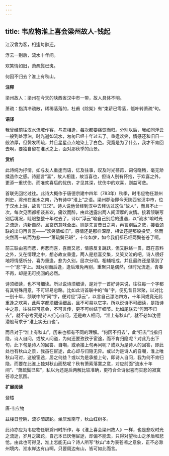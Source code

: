 ```yaml
---
---
---
```

title: 韦应物淮上喜会梁州故人-钱起
---

江汉曾为客，相逢每醉还。

浮云一别后，流水十年间。

欢笑情如旧，萧疏鬓已斑。

何因不归去？淮上有秋山。

**注释**

梁州故人：梁州在今天的陕西省汉中市一带，故人具体不明。

萧疏：指清冷疏散，稀稀落落的，杜甫《除架》有“束薪已零落，瓠叶转萧疏”句。

**语译**

我曾经前往汉水流域作客，与君相逢，每次都要痛饮而归。分别以后，我如同浮云一般到处漂泊，时光逝如流水，匆匆已经十年过去了。重逢欢笑，情感还和旧日一般浓厚，但鬓发稀疏，并且星星点点地染上了白色。究竟是为了什么，我才不肯回去啊，要独自留在淮水之上，面对那秋季的山景。

**赏析**

此诗纯为抒情，如与友人重逢而语，忆及往事，叹及时光荏苒，词句晓畅，毫无矫揉造作之感。诗题言“喜”，故人相逢，故当喜也，但诗人别有怀抱，于欢喜之外，更添一重忧伤，而唯欢喜后的忧伤，才见其深，忧伤中的欢喜，则益可悲。

首联先回忆过往。此诗大概作于唐德宗建中四年（783年）秋季，时韦应物任滁州刺史，滁州在淮水之南，乃有诗中“淮上”之语。梁州郡治即今天陕西省汉中市，位于汉水上游，故言“江汉”。诗人说他曾经到汉中去拜访过这位“故人”，而且不止一次，每次见面都相谈甚欢，痛饮而醉，由此透露出两人间深厚的友情。接着颔联写别后境况，眨眼整整十年过去了，诗以“浮云”喻自己别后的遭遇，以“流水”喻时光之流逝，清新自然，且哀伤意味全出。则是先言昔日之喜，再言别后之悲，接着颈联的出句再言喜——“欢笑情如旧”，感情还是那样深厚，相谈还是那般投契，然而突然再一转而为悲——“萧疏鬓已斑”，十年如梦，如今我们都已经两鬓苍苍了啊。

前三联由喜而悲，再悲而喜，喜而又悲，情感反复跳跃，但又脉络一贯，既在意料之外，又在情理之中，想必故友重逢，两人是悲喜交集，又笑又泣的吧。诗人很好地将情感析分，喜为重逢，悲为久别，层次分明，相辅相成，并且最终还是落到了一个“悲”字上。因为别而后逢，逢后难免再别，重聚只是偶然，但时光流逝，青春不再，却是无可挽回的必然。

诗须细读，也不可细读。所以说诗须细读，是对于一首好诗来说，往往每一个字都有其特殊用意，不可轻易忽略。比如此诗首联中的“每”字，便见昔日常聚，以对比一别十年，颔联中的“间”字，便对应“浮云”，以言自己漂泊四方，十年间或竟无此重逢之欢喜，此两字都须细读细品，且不可易以它字。所以说诗不可细读，是指诗中之意，往往只可意会，不可言传，更不可纠结于细节。比如尾联云“何因不归去”，就不必考究是诗人扪心自问，还是故人相问，“淮上有秋山”，就不必如沈德潜般苛求于“淮上实无山也”。

而且对于“淮上有秋山”，历来也都有不同的理解。“何因不归去”，此“归去”当指归隐，诗人自问，或故人问道，为何还要孜孜于宦途，而不肯归隐呢？对此乃出下句，此下句是诗人的回答、自嘲，或承接上句再问呢？或以为是诗人的回答，即此处也有秋山之景，我虽在宦途，此心却与归隐无异。或以为是诗人的自嘲，淮上唯秋山可对，这般宦途，居之何益？或以为是承接上句，即诗人自问，我为何不肯归隐，而要在此淮上独对秋山而愁呢？秋有萧索落寞之意，对应前面“流水十年间”、“萧疏鬓已斑”，私以为还是后两解比较准确，更符合全诗似喜而实悲的寂寞苍凉之氛围。

**扩展阅读**

登楼

唐·韦应物

兹楼日登眺，流岁暗蹉跎。坐厌淮南守，秋山红树多。

此诗亦应为韦应物任职滁州时所作，与《淮上喜会梁州故人》一样，也是悲叹时光之流逝，岁月之蹉跎，自己本已厌倦宦途，却偏不能去，只得对望秋山之矛盾和悲怆。由此也可得见，淮上怎能无山？诗人所写“秋山”本为表苍凉之意象，正不必滁州境内、淮水岸边有山啊，只要周边有山，皆可如此而言。